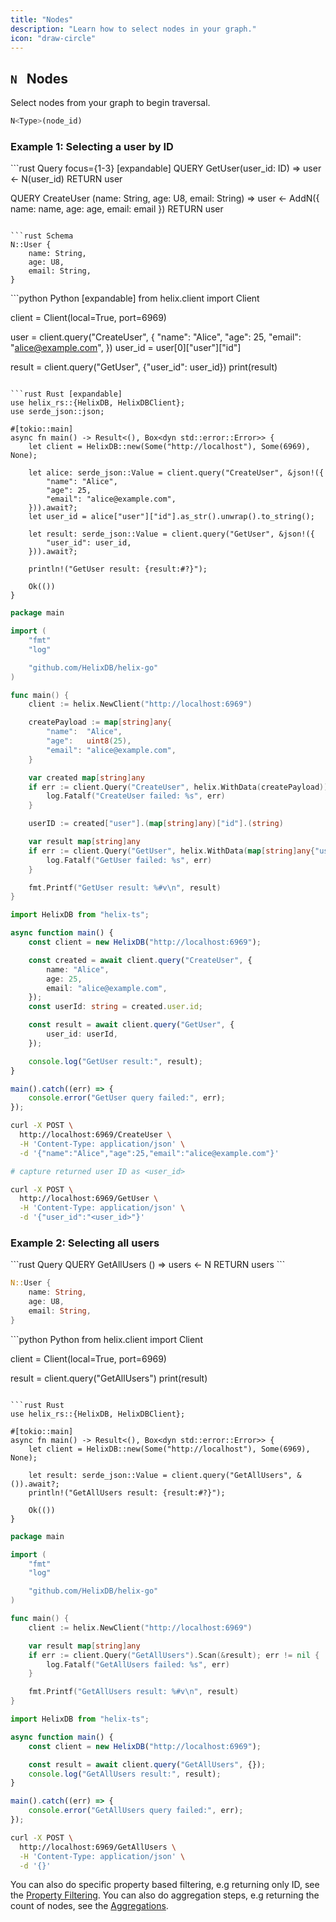 ```yaml
---
title: "Nodes"
description: "Learn how to select nodes in your graph."
icon: "draw-circle"
---
```


## `N` &nbsp; Nodes

Select nodes from your graph to begin traversal.

```rust
N<Type>(node_id)
```

### Example 1: Selecting a user by ID

<CodeGroup>
```rust Query focus={1-3} [expandable]
QUERY GetUser(user_id: ID) =>
    user <- N<User>(user_id)
    RETURN user

QUERY CreateUser (name: String, age: U8, email: String) =>
    user <- AddN<User>({
        name: name,
        age: age,
        email: email
    })
    RETURN user
```

```rust Schema
N::User {
    name: String,
    age: U8,
    email: String,
}
```

</CodeGroup>

<CodeGroup>
```python Python [expandable]
from helix.client import Client

client = Client(local=True, port=6969)

user = client.query("CreateUser", {
    "name": "Alice",
    "age": 25,
    "email": "alice@example.com",
})
user_id = user[0]["user"]["id"]

result = client.query("GetUser", {"user_id": user_id})
print(result)
```

```rust Rust [expandable]
use helix_rs::{HelixDB, HelixDBClient};
use serde_json::json;

#[tokio::main]
async fn main() -> Result<(), Box<dyn std::error::Error>> {
    let client = HelixDB::new(Some("http://localhost"), Some(6969), None);

    let alice: serde_json::Value = client.query("CreateUser", &json!({
        "name": "Alice",
        "age": 25,
        "email": "alice@example.com",
    })).await?;
    let user_id = alice["user"]["id"].as_str().unwrap().to_string();

    let result: serde_json::Value = client.query("GetUser", &json!({
        "user_id": user_id,
    })).await?;

    println!("GetUser result: {result:#?}");

    Ok(())
}
```

```go Go [expandable]
package main

import (
    "fmt"
    "log"

    "github.com/HelixDB/helix-go"
)

func main() {
    client := helix.NewClient("http://localhost:6969")

    createPayload := map[string]any{
        "name":  "Alice",
        "age":   uint8(25),
        "email": "alice@example.com",
    }

    var created map[string]any
    if err := client.Query("CreateUser", helix.WithData(createPayload)).Scan(&created); err != nil {
        log.Fatalf("CreateUser failed: %s", err)
    }

    userID := created["user"].(map[string]any)["id"].(string)

    var result map[string]any
    if err := client.Query("GetUser", helix.WithData(map[string]any{"user_id": userID})).Scan(&result); err != nil {
        log.Fatalf("GetUser failed: %s", err)
    }

    fmt.Printf("GetUser result: %#v\n", result)
}
```

```typescript TypeScript [expandable]
import HelixDB from "helix-ts";

async function main() {
    const client = new HelixDB("http://localhost:6969");

    const created = await client.query("CreateUser", {
        name: "Alice",
        age: 25,
        email: "alice@example.com",
    });
    const userId: string = created.user.id;

    const result = await client.query("GetUser", {
        user_id: userId,
    });

    console.log("GetUser result:", result);
}

main().catch((err) => {
    console.error("GetUser query failed:", err);
});
```

```bash Curl [expandable]
curl -X POST \
  http://localhost:6969/CreateUser \
  -H 'Content-Type: application/json' \
  -d '{"name":"Alice","age":25,"email":"alice@example.com"}'

# capture returned user ID as <user_id>

curl -X POST \
  http://localhost:6969/GetUser \
  -H 'Content-Type: application/json' \
  -d '{"user_id":"<user_id>"}'
```

</CodeGroup>

### Example 2: Selecting all users

<CodeGroup>
```rust Query
QUERY GetAllUsers () =>
    users <- N<User>
    RETURN users
```

```rust Schema
N::User {
    name: String,
    age: U8,
    email: String,
}
```

</CodeGroup>

<CodeGroup>
```python Python
from helix.client import Client

client = Client(local=True, port=6969)

result = client.query("GetAllUsers")
print(result)
```

```rust Rust
use helix_rs::{HelixDB, HelixDBClient};

#[tokio::main]
async fn main() -> Result<(), Box<dyn std::error::Error>> {
    let client = HelixDB::new(Some("http://localhost"), Some(6969), None);

    let result: serde_json::Value = client.query("GetAllUsers", &()).await?;
    println!("GetAllUsers result: {result:#?}");

    Ok(())
}
```

```go Go
package main

import (
    "fmt"
    "log"

    "github.com/HelixDB/helix-go"
)

func main() {
    client := helix.NewClient("http://localhost:6969")

    var result map[string]any
    if err := client.Query("GetAllUsers").Scan(&result); err != nil {
        log.Fatalf("GetAllUsers failed: %s", err)
    }

    fmt.Printf("GetAllUsers result: %#v\n", result)
}
```

```typescript TypeScript
import HelixDB from "helix-ts";

async function main() {
    const client = new HelixDB("http://localhost:6969");

    const result = await client.query("GetAllUsers", {});
    console.log("GetAllUsers result:", result);
}

main().catch((err) => {
    console.error("GetAllUsers query failed:", err);
});
```

```bash Curl
curl -X POST \
  http://localhost:6969/GetAllUsers \
  -H 'Content-Type: application/json' \
  -d '{}'
```

</CodeGroup>

<Note>You can also do specific property based filtering, e.g returning only ID, see the [Property Filtering](../steps/properties/property-access). You can also do aggregation steps, e.g returning the count of nodes, see the [Aggregations](../steps/aggregation).</Note>
